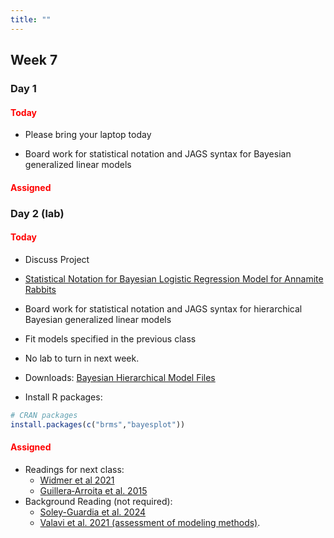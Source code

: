 ```yaml
---
title: ""
---
```


## Week 7

### Day 1

#### [Today]{style="color:red;"}

-   Please bring your laptop today

-   Board work for statistical notation and JAGS syntax for Bayesian generalized linear models

#### [Assigned]{style="color:red;"}
 
 
### Day 2 (lab)

#### [Today]{style="color:red;"}

-   Discuss Project

- <a href="/classfiles/hbayes/Bayesian non hierarchical model.pdf">Statistical Notation for Bayesian Logistic Regression Model for Annamite Rabbits</a>

-   Board work for statistical notation and JAGS syntax for hierarchical Bayesian generalized linear models

-   Fit models specified in the previous class

-   No lab to turn in next week.

-   Downloads: <a href="/classfiles/hbayes/Bayesian.Hierarchical.Model.zip">Bayesian Hierarchical Model Files</a>


<!-- - <a href="/classfiles/hbayes/Bayesian models inclass.zip">Bayesian hierarchical models In Class for Annamite Rabbits</a> -->


-   Install R packages:

```r
# CRAN packages
install.packages(c("brms","bayesplot"))
```


#### [Assigned]{style="color:red;"}

-   Readings for next class:
    -   <a href="/readings/Widmer et al 2021.pdf">Widmer et al 2021</a>
    -   <a href="/readings/Guillera‐Arroita et al. 2015.pdf">Guillera‐Arroita et al. 2015</a>

- Background Reading (not required):
  - <a href="/readings/Soley-Guardia et al. 2024.pdf">Soley-Guardia et al. 2024</a>
  - <a href="/readings/Valavi et al. 2021.pdf"> Valavi et al. 2021 (assessment of modeling methods)</a>.




